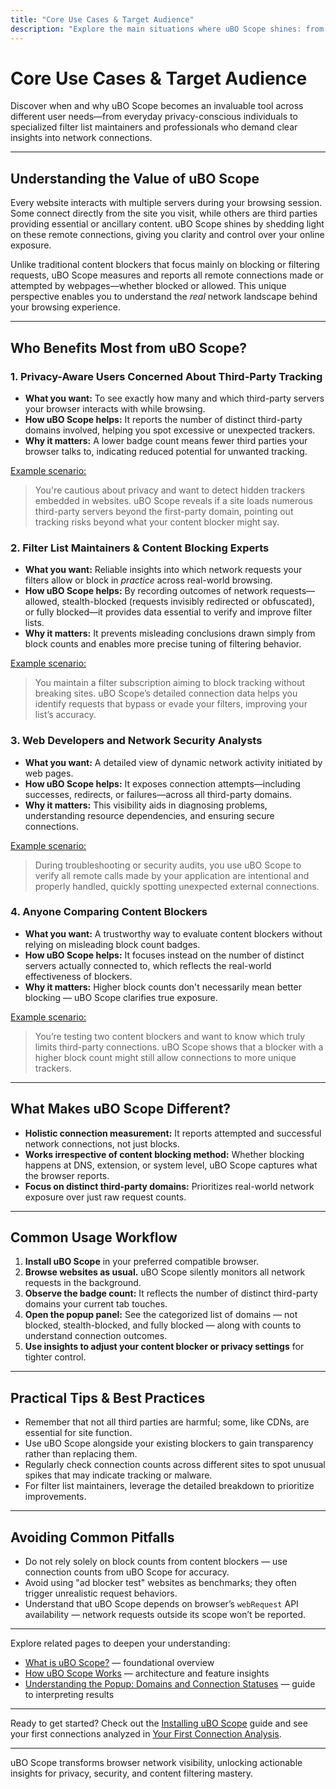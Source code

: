 ```yaml
---
title: "Core Use Cases & Target Audience"
description: "Explore the main situations where uBO Scope shines: from privacy-aware users concerned about third-party tracking, to filter list maintainers and professionals evaluating the true efficacy of content blockers. Understand for whom and when this tool adds the most value."
---
```


# Core Use Cases & Target Audience

Discover when and why uBO Scope becomes an invaluable tool across different user needs—from everyday privacy-conscious individuals to specialized filter list maintainers and professionals who demand clear insights into network connections.

---

## Understanding the Value of uBO Scope

Every website interacts with multiple servers during your browsing session. Some connect directly from the site you visit, while others are third parties providing essential or ancillary content. uBO Scope shines by shedding light on these remote connections, giving you clarity and control over your online exposure.

Unlike traditional content blockers that focus mainly on blocking or filtering requests, uBO Scope measures and reports all remote connections made or attempted by webpages—whether blocked or allowed. This unique perspective enables you to understand the *real* network landscape behind your browsing experience.

---

## Who Benefits Most from uBO Scope?

### 1. Privacy-Aware Users Concerned About Third-Party Tracking

- **What you want:** To see exactly how many and which third-party servers your browser interacts with while browsing.
- **How uBO Scope helps:** It reports the number of distinct third-party domains involved, helping you spot excessive or unexpected trackers.
- **Why it matters:** A lower badge count means fewer third parties your browser talks to, indicating reduced potential for unwanted tracking.

<u>Example scenario:</u>
> You're cautious about privacy and want to detect hidden trackers embedded in websites. uBO Scope reveals if a site loads numerous third-party servers beyond the first-party domain, pointing out tracking risks beyond what your content blocker might say.

### 2. Filter List Maintainers & Content Blocking Experts

- **What you want:** Reliable insights into which network requests your filters allow or block in *practice* across real-world browsing.
- **How uBO Scope helps:** By recording outcomes of network requests—allowed, stealth-blocked (requests invisibly redirected or obfuscated), or fully blocked—it provides data essential to verify and improve filter lists.
- **Why it matters:** It prevents misleading conclusions drawn simply from block counts and enables more precise tuning of filtering behavior.

<u>Example scenario:</u>
> You maintain a filter subscription aiming to block tracking without breaking sites. uBO Scope’s detailed connection data helps you identify requests that bypass or evade your filters, improving your list’s accuracy.

### 3. Web Developers and Network Security Analysts

- **What you want:** A detailed view of dynamic network activity initiated by web pages.
- **How uBO Scope helps:** It exposes connection attempts—including successes, redirects, or failures—across all third-party domains.
- **Why it matters:** This visibility aids in diagnosing problems, understanding resource dependencies, and ensuring secure connections.

<u>Example scenario:</u>
> During troubleshooting or security audits, you use uBO Scope to verify all remote calls made by your application are intentional and properly handled, quickly spotting unexpected external connections.

### 4. Anyone Comparing Content Blockers

- **What you want:** A trustworthy way to evaluate content blockers without relying on misleading block count badges.
- **How uBO Scope helps:** It focuses instead on the number of distinct servers actually connected to, which reflects the real-world effectiveness of blockers.
- **Why it matters:** Higher block counts don't necessarily mean better blocking — uBO Scope clarifies true exposure.

<u>Example scenario:</u>
> You’re testing two content blockers and want to know which truly limits third-party connections. uBO Scope shows that a blocker with a higher block count might still allow connections to more unique trackers.

---

## What Makes uBO Scope Different?

- **Holistic connection measurement:** It reports attempted and successful network connections, not just blocks.
- **Works irrespective of content blocking method:** Whether blocking happens at DNS, extension, or system level, uBO Scope captures what the browser reports.
- **Focus on distinct third-party domains:** Prioritizes real-world network exposure over just raw request counts.

---

## Common Usage Workflow

1. **Install uBO Scope** in your preferred compatible browser.
2. **Browse websites as usual.** uBO Scope silently monitors all network requests in the background.
3. **Observe the badge count:** It reflects the number of distinct third-party domains your current tab touches.
4. **Open the popup panel:** See the categorized list of domains — not blocked, stealth-blocked, and fully blocked — along with counts to understand connection outcomes.
5. **Use insights to adjust your content blocker or privacy settings** for tighter control.

---

## Practical Tips & Best Practices

- Remember that not all third parties are harmful; some, like CDNs, are essential for site function.
- Use uBO Scope alongside your existing blockers to gain transparency rather than replacing them.
- Regularly check connection counts across different sites to spot unusual spikes that may indicate tracking or malware.
- For filter list maintainers, leverage the detailed breakdown to prioritize improvements.

---

## Avoiding Common Pitfalls

- Do not rely solely on block counts from content blockers — use connection counts from uBO Scope for accuracy.
- Avoid using "ad blocker test" websites as benchmarks; they often trigger unrealistic request behaviors.
- Understand that uBO Scope depends on browser’s `webRequest` API availability — network requests outside its scope won’t be reported.

---

Explore related pages to deepen your understanding:

- [What is uBO Scope?](./what-is-ubo-scope) — foundational overview
- [How uBO Scope Works](./how-ubo-scope-works) — architecture and feature insights
- [Understanding the Popup: Domains and Connection Statuses](./understanding-popup) — guide to interpreting results


---

Ready to get started? Check out the [Installing uBO Scope](../../getting-started/introduction-and-installation/installing-ubo-scope) guide and see your first connections analyzed in [Your First Connection Analysis](../../guides/getting-started-ubo-scope/first-request-analysis).

---

uBO Scope transforms browser network visibility, unlocking actionable insights for privacy, security, and content filtering mastery.